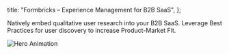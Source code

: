 
  title: "Formbricks – Experience Management for B2B SaaS",
};

Natively embed qualitative user research into your B2B SaaS. Leverage Best Practices for user discovery to increase Product-Market Fit.

<Image src={HeroAnimation} alt="Hero Animation" />

